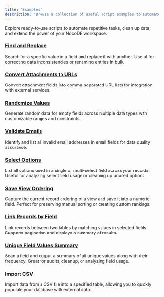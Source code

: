 ```yaml
---
title: "Examples"
description: "Browse a collection of useful script examples to automate and enhance your workflows in NocoDB."
---
```


Explore ready-to-use scripts to automate repetitive tasks, clean up data, and extend the power of your NocoDB workspace.

### [Find and Replace](./find-and-replace)

Search for a specific value in a field and replace it with another. Useful for correcting data inconsistencies or renaming entries in bulk.

### [Convert Attachments to URLs](./convert-attachments-to-urls)

Convert attachment fields into comma-separated URL lists for integration with external services.

### [Randomize Values](./randomize-values)

Generate random data for empty fields across multiple data types with customizable ranges and constraints.

### [Validate Emails](./validate-emails)

Identify and list all invalid email addresses in email fields for data quality assurance.

### [Select Options](./select-options)

List all options used in a single or multi-select field across your records. Useful for analyzing select field usage or cleaning up unused options.

### [Save View Ordering](./save-view-ordering)

Capture the current record ordering of a view and save it into a numeric field. Perfect for preserving manual sorting or creating custom rankings.

### [Link Records by Field](./link-records-by-field)

Link records between two tables by matching values in selected fields. Supports pagination and displays a summary of results.

### [Unique Field Values Summary](./unique-field-values-summary)

Scan a field and output a summary of all unique values along with their frequency. Great for audits, cleanup, or analyzing field usage.

### [Import CSV](./import-csv)

Import data from a CSV file into a specified table, allowing you to quickly populate your database with external data.

